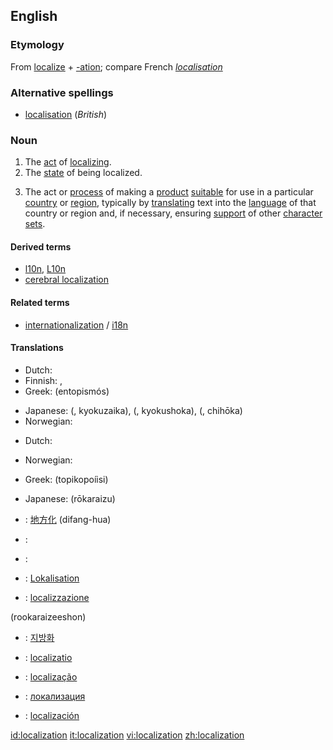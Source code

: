 {{see|localisation}}
{{wikipedia}}
==English==

===Etymology===
From [[localize]] + [[-ation]]; compare French ''[[localisation#French|localisation]]''

===Alternative spellings===
* [[localisation]] (''British'')

===Noun===
{{en-noun}}

# The [[act]] of [[localize|localizing]].
# The [[state]] of being localized.
# {{context|software engineering}} The act or [[process]] of making a [[product]] [[suitable]] for use in a particular [[country]] or [[region]], typically by [[translate|translating]] text into the [[language]] of that country or region and, if necessary, ensuring [[support]] of other [[character set]]s.

====Derived terms====
* [[l10n]], [[L10n]]
* [[cerebral localization]]

====Related terms====
* [[internationalization]] / [[i18n]]

====Translations====
{{trans-top|act of localizing}}
*Dutch: {{t|nl|localisatie|f}}
*Finnish: {{t|fi|lokalisoida}}, {{t|fi|kotoistaa}}
*Greek: {{t|el|εντοπισμός|m}} (entopismós)
{{trans-mid}}
*Japanese: {{JAchar|[[局在化]]}} ({{JAchar|[[きょくざいか]]}}, kyokuzaika), {{JAchar|[[局所化]]}} ({{JAchar|[[きょくしょか]]}}, kyokushoka), {{JAchar|[[地方化]]}} ({{JAchar|[[ちほうか]]}}, chihōka)
*Norwegian: {{t-|no|lokalisering|f}}
{{trans-bottom}}

{{trans-top|state of being localized}}
*Dutch: {{t|nl|localisatie|f}}
{{trans-mid}}
*Norwegian: {{t-|no|lokalisering|f}}
{{trans-bottom}}

{{trans-top|software engineering: act or process of making a product suitable for use in a particular country or region}}
*Greek: {{t|el|τοπικοποίηση|f}} (topikopoíisi)
{{trans-mid}}
*Japanese: {{JAchar|[[ローカライゼーション]]}} (rōkaraizu)
{{trans-bottom}}

{{checktrans}}
{{trans-top|Translations to be checked}}
*{{ttbc|Chinese}}: [[地方化]] (difang-hua)
*{{ttbc|Dutch}}: {{t|nl|localisatie|f}}
*{{ttbc|French}}: {{t+|fr|localisation|f}}
*{{ttbc|German}}: [[Lokalisation]]
*{{ttbc|Italian}}: [[localizzazione]]
{{trans-mid}}
(rookaraizeeshon)
*{{ttbc|Korean}}: [[지방화]]
*{{ttbc|Latin}}: [[localizatio]]
*{{ttbc|Portuguese}}: [[localização]]
*{{ttbc|Russian}}: [[локализация]]
*{{ttbc|Spanish}}: [[localización]]
{{trans-bottom}}

[[id:localization]]
[[it:localization]]
[[vi:localization]]
[[zh:localization]]